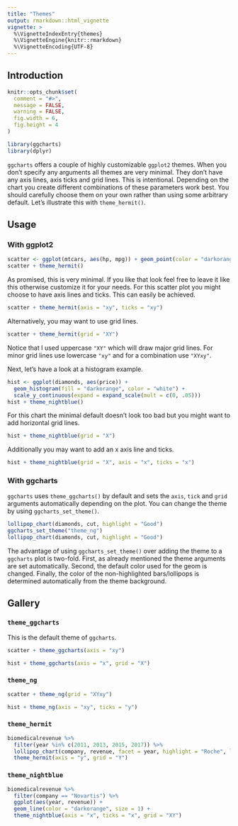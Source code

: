 ---
title: "Themes"
output: rmarkdown::html_vignette
vignette: >
  %\VignetteIndexEntry{themes}
  %\VignetteEngine{knitr::rmarkdown}
  %\VignetteEncoding{UTF-8}
---

## Introduction

```{r, include = FALSE}
knitr::opts_chunk$set(
  comment = "#>",
  message = FALSE,
  warning = FALSE,
  fig.width = 6,
  fig.height = 4
)
```

```{r setup}
library(ggcharts)
library(dplyr)
```

`ggcharts` offers a couple of highly customizable `ggplot2` themes. When you don't specify any arguments all themes are very minimal. They don't have any axis lines, axis ticks and grid lines. This is intentional. Depending on the chart you create different combinations of these parameters work best. You should carefully choose them on your own rather than using some arbitrary default. Let's illustrate this with `theme_hermit()`.


## Usage

### With ggplot2

```{r}
scatter <- ggplot(mtcars, aes(hp, mpg)) + geom_point(color = "darkorange")
scatter + theme_hermit()
```

As promised, this is very minimal. If you like that look feel free to leave it like this otherwise customize it for your needs. For this scatter plot you might choose to have axis lines and ticks. This can easily be achieved.

```{r}
scatter + theme_hermit(axis = "xy", ticks = "xy")
```

Alternatively, you may want to use grid lines.

```{r}
scatter + theme_hermit(grid = "XY")
```

Notice that I used uppercase `"XY"` which will draw major grid lines. For minor grid lines use lowercase `"xy"` and for a combination use `"XYxy"`.

Next, let's have a look at a histogram example.

```{r message=FALSE, warning=FALSE}
hist <- ggplot(diamonds, aes(price)) +
  geom_histogram(fill = "darkorange", color = "white") +
  scale_y_continuous(expand = expand_scale(mult = c(0, .05)))
hist + theme_nightblue()
```

For this chart the minimal default doesn't look too bad but you might want to add horizontal grid lines.

```{r}
hist + theme_nightblue(grid = "X")
```

Additionally you may want to add an x axis line and ticks.

```{r}
hist + theme_nightblue(grid = "X", axis = "x", ticks = "x")
```


### With ggcharts

`ggcharts` uses `theme_ggcharts()` by default and sets the `axis`, `tick` and `grid` arguments automatically depending on the plot. You can change the theme by using `ggcharts_set_theme()`.

```{r}
lollipop_chart(diamonds, cut, highlight = "Good")
ggcharts_set_theme("theme_ng")
lollipop_chart(diamonds, cut, highlight = "Good")
```

The advantage of using `ggcharts_set_theme()` over adding the theme to a `ggcharts` plot is two-fold. First, as already mentioned the theme arguments are set automatically. Second, the default color used for the geom is changed. Finally, the color of the non-highlighted bars/lollipops is determined automatically from the theme background.


## Gallery

### `theme_ggcharts`

This is the default theme of `ggcharts`.

```{r}
scatter + theme_ggcharts(axis = "xy")
```

```{r}
hist + theme_ggcharts(axis = "x", grid = "X")
```


### `theme_ng`

```{r}
scatter + theme_ng(grid = "XYxy")
```


```{r}
hist + theme_ng(axis = "xy", ticks = "y")
```


### `theme_hermit`

```{r}
biomedicalrevenue %>%
  filter(year %in% c(2011, 2013, 2015, 2017)) %>%
  lollipop_chart(company, revenue, facet = year, highlight = "Roche", line_color = "yellow", top_n = 5) +
  theme_hermit(axis = "y", grid = "Y")
```


### `theme_nightblue`

```{r}
biomedicalrevenue %>%
  filter(company == "Novartis") %>%
  ggplot(aes(year, revenue)) +
  geom_line(color = "darkorange", size = 1) +
  theme_nightblue(axis = "x", ticks = "x", grid = "XY")
```

